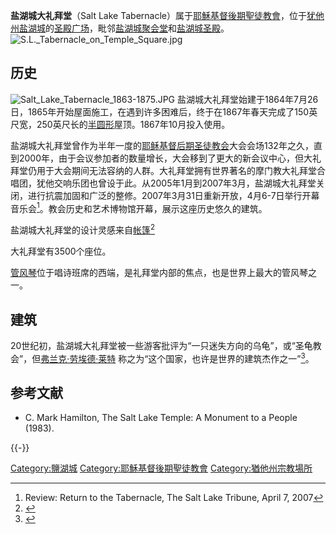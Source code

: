 {{Coord|40.7704|-111.8930|display=title}}
'''盐湖城大礼拜堂'''（Salt Lake Tabernacle）属于[[耶穌基督後期聖徒教會|耶穌基督後期聖徒教會]]，位于[[犹他州|犹他州]][[盐湖城|盐湖城]]的[[圣殿广场|圣殿广场]]，毗邻[[盐湖城聚会堂|盐湖城聚会堂]]和[[盐湖城圣殿|盐湖城圣殿]]。
[[File:S.L._Tabernacle_on_Temple_Square.jpg|thumb]]
==历史==
[[File:Salt_Lake_Tabernacle_1863-1875.JPG|left]]
盐湖城大礼拜堂始建于1864年7月26日，1865年开始屋面施工，在遇到许多困难后，终于在1867年春天完成了150英尺宽，250英尺长的[[半圆形|半圆形]]屋顶。1867年10月投入使用。

盐湖城大礼拜堂曾作为半年一度的[[耶稣基督后期圣徒教会|耶稣基督后期圣徒教会]]大会会场132年之久，直到2000年，由于会议参加者的数量增长，大会移到了更大的新会议中心，但大礼拜堂仍用于大会期间无法容纳的人群。大礼拜堂拥有世界著名的摩门教大礼拜堂合唱团，犹他交响乐团也曾设于此。从2005年1月到2007年3月，盐湖城大礼拜堂关闭，进行抗震加固和广泛的整修。2007年3月31日重新开放，4月6-7日举行开幕音乐会<ref>Review: Return to the Tabernacle, The Salt Lake Tribune, April 7, 2007</ref>。教会历史和艺术博物馆开幕，展示这座历史悠久的建筑。

盐湖城大礼拜堂的设计灵感来自[[帐篷|帐篷]]<ref>{{Cite web |url=http://books.google.com/books?id=1H-ZenigoXcC&pg=PA59&lpg=PA59&dq=Canvas+Tabernacle+in+Nauvoo,+Illinois&source=bl&ots=YVoP6_O8_k&sig=2GYQ8tj09oHrj2pg3XiuPi57XoE&hl=en&ei=Ut9QTLAv5e2dB_mw1I8H&sa=X&oi=book_result&ct=result&resnum=4&ved=0CCgQ6AEwAw#v=onepage&q=Canvas%20Tabernacle%20in%20Nauvoo%2C%20Illinois&f=false |title=Page 59 of ''The early temples of the Mormons: the architecture of the Millennial Kingdom'' by Laurel B. Andrew, SUNY Press, 1978 |access-date=2010-09-28 |archive-date=2013-10-22 |archive-url=https://web.archive.org/web/20131022013033/http://books.google.com/books?id=1H-ZenigoXcC&pg=PA59&lpg=PA59&dq=Canvas+Tabernacle+in+Nauvoo,+Illinois&source=bl&ots=YVoP6_O8_k&sig=2GYQ8tj09oHrj2pg3XiuPi57XoE&hl=en&ei=Ut9QTLAv5e2dB_mw1I8H&sa=X&oi=book_result&ct=result&resnum=4&ved=0CCgQ6AEwAw#v=onepage&q=Canvas%20Tabernacle%20in%20Nauvoo%2C%20Illinois&f=false |dead-url=no }}</ref>

大礼拜堂有3500个座位。

[[管风琴|管风琴]]位于唱诗班席的西端，是礼拜堂内部的焦点，也是世界上最大的管风琴之一。

==建筑==
20世纪初，盐湖城大礼拜堂被一些游客批评为“一只迷失方向的乌龟”，或“圣龟教会”，但[[弗兰克·劳埃德·莱特|弗兰克·劳埃德·莱特]] 称之为“这个国家，也许是世界的建筑杰作之一”<ref>{{cite news | last = Moore | first = Carrie A. | title = What's changed at Tabernacle? | newspaper = Deseret Morning News | date = 27 March 2007 | url = http://www.deseretnews.com/article/1,5143,660205785,00.html | accessdate = 28 January 2010 }}{{Dead link|date=2020年1月 |bot=InternetArchiveBot |fix-attempted=yes }}</ref>。

==参考文献==
{{Reflist|2}}
* C. Mark Hamilton, The Salt Lake Temple: A Monument to a People (1983).

{{-}}
{{LDS}}

[[Category:鹽湖城|Category:鹽湖城]]
[[Category:耶穌基督後期聖徒教會|Category:耶穌基督後期聖徒教會]]
[[Category:猶他州宗教場所|Category:猶他州宗教場所]]